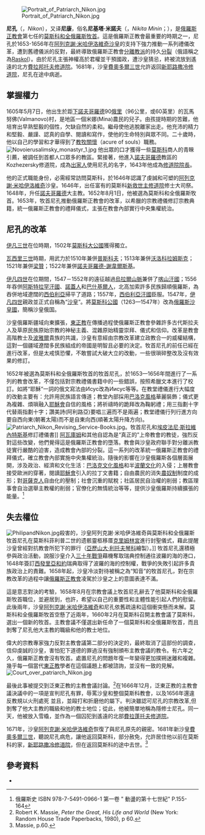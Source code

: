[[File:Portrait_of_Patriarch_Nikon.jpg|thumb]]

'''尼孔'''（{{lang-ru|Ни́кон}}，''Nikon''），又译'''尼康'''，俗名'''尼基塔·米諾夫'''（{{lang-ru|Никита Минин}}，''Nikita Minin''；{{bd|1605年|5月7日|1681年|8月17日}}），是[[俄羅斯正教會|俄羅斯正教會]]第七任的[[莫斯科和全俄羅斯牧首|莫斯科和全俄羅斯牧首]]。這是俄羅斯正教會最重要的時期之一，尼孔於1653-1656年在[[阿列克謝·米哈伊洛維奇|阿列克謝·米哈伊洛維奇]][[沙皇|沙皇]]的支持下強力推動一系列禮儀改革，遭到舊禮儀派的反對，最終導致俄羅斯正教會[[分離教派|分離教派]]的持久[[俄罗斯正教会的教派分裂|分裂]]（俄語稱之為[[Raskol|Raskol]]）。由於尼孔主張神權高於君權並干預國政，遭沙皇猜忌，終被流放到遙遠的北方[[費拉邦多夫修道院|費拉邦托夫修道院]]。1681年，沙皇[[費奧多爾三世|費奧多爾三世]]允許返回[[新耶路撒冷修道院|新耶路撒冷修道院]]，尼孔在途中病逝。

==掌握權力==
1605年5月7日，他出生於距[[下諾夫哥羅德|下諾夫哥羅德]]90[[俄里|俄里]]（96公里，或60英里）的瓦馬努佛(Valmanovo)村，是地區一個米娜(Mina)農民的兒子。由孩提時期的苦難，他培育出早熟堅毅的個性，欠缺自然的柔和。繼母使他逃脫離家出走。他充沛的精力和堅毅、嚴謹、認真的自學、閱讀和寫作，使他的生命特別與眾不同。二十歲時，他以自己的學習和才華得到了[[教牧關懷|教牧關懷]]（acure of souls）職務。
[[File:Novoierusalimsky_monastyr_1.jpg|thumb]]
他出眾的口才獲得一些[[莫斯科|莫斯科]]商人的青睞引薦，被調任到首都人口眾多的教區。緊接著，他進入[[大諾夫哥羅德|諾夫哥羅德]]教區的Kozhezersky修道院，成為[[出家人|出家人]]使用尼孔的名字，1643年他成為[[修道院院長|修道院院長]]。

他的正式職能身份，必需經常訪問莫斯科，於1646年認識了虔誠和可塑的[[阿列克謝·米哈伊洛維奇|阿列克謝·米哈伊洛維奇]]沙皇。1646年，出任富有的莫斯科[[新救世主修道院|新救世主修道院]]修士大司祭。1648年，升任[[大諾夫哥羅德|諾夫哥羅德]]大主教。1652年8月1日，他被選為莫斯科和全俄羅斯牧首。1653年，牧首尼孔推動俄羅斯正教會的改革，以希臘的宗教禮儀修訂宗教典籍，統一俄羅斯正教會的禮拜儀式，主張在教會內部實行中央集權統治。

==尼孔的改革==
[[伊凡三世|伊凡三世]]在位時期，1502年[[莫斯科大公國|莫斯科大公國]]獲得獨立。

[[瓦西里三世|瓦西里三世]]時期，用武力於1510年兼併[[普斯科夫|普斯科夫]]；1513年兼併[[沃洛科拉姆斯克|沃洛科拉姆斯克]]；1521年兼併[[梁贊|梁贊]]；1522年兼併[[諾夫哥羅德-謝韋爾斯基|諾夫哥羅德-謝韋爾斯基]]。

[[伊凡四世|伊凡四世]]在位期間，1547－1552年的遠征越過[[乌拉尔山脉|烏拉爾山脈]]兼併了[[喀山汗國|喀山汗國]]；1556年吞併[[阿斯特拉罕汗國|阿斯特拉罕汗國]]、[[諾蓋人|諾蓋人]]和[[巴什基爾人|巴什基爾人]]，北高加索許多民族歸順俄羅斯，為吞併地域遼闊的[[西伯利亞|西伯利亞]]掃平了道路；1557年，[[西伯利亞汗國|西伯利亞汗國]]臣服。1547年，[[伊凡四世|伊凡四世]]親政並正式自稱為“[[沙皇|沙皇]]”。將[[莫斯科大公国|莫斯科公國]]（1263—1547年）改為[[俄羅斯沙皇國|俄羅斯沙皇國]]，簡稱沙皇俄国。

沙皇俄羅斯疆域向東擴張，[[東正教|東正教]]在傳播過程使俄羅斯正教會參雜許多古代斯拉夫人及草原民族原始宗教的神秘主義、混雜原始精靈崇拜、儀式和信仰。改革是教會高階教士及[[波雅爾|波雅爾]]貴族的共識，沙皇有意經由宗教改革建立政教合一的威權結構，這對一個疆域遼闊多民族組成的帝國是明智且必要的決定。牧首尼孔的前任{{link-en|牧首約瑟夫| Patriarch Joseph of Moscow}}已經在進行改革，但是太戒慎恐懼，不敢嘗試大破大立的改動，一些很瑣碎整改及沒有效果的修訂。

1652年被選為莫斯科和全俄羅斯牧首的牧首尼孔，於1653—1656年間進行了一系列的教會改革，不僅包括對宗教禮儀書籍中的一些錯誤，按照希臘文本進行了校訂。如將“耶穌”一詞的俄文寫法由Исус改為Иисус等等。在教堂禮儀進行大幅度的改動主要有：允許用民族語言傳道；教堂內部採用[[巴洛克藝術|巴洛克風格]]華麗裝飾；儀式更為複雜、煩瑣融入[[耶穌會|耶穌會]]自信的風格；將祈禱時的跪拜改為鞠躬禮；用三指劃十字代替兩指劃十字；讚美詩(阿利路亞)要唱三遍而不是兩遍；教堂禮儀行列行進方向要自西向東(朝著太陽)而不是自東向西(順著太陽升降方向)。
[[File:Patriarch_Nikon_Revising_Service-Books.jpg|thumb]]。牧首尼孔和[[埃皮法尼·斯拉維內特斯基|埃皮法尼·斯拉維內特斯基]]修訂禮儀書]]
[[阿瓦庫姆|阿瓦庫姆]]和其他自認為是“真正的”上帝教會的教徒，強烈反對這些改變，他們覺得這是俄羅斯正教會的墮落。教會與沙皇政府聯手對分離派教徒實行嚴酷的迫害，造成教會內部的分裂。這一系列的改革統一俄羅斯正教會的禮拜儀式，確立教會內部實施中央集權統治。隨後的影響在沙皇俄羅斯各個層面展開，涉及政治、經濟和文化生活：[[巴洛克艺术|巴洛克文化風格]]和半[[烏克蘭希臘禮天主教會|波蘭文化]]的入侵；上層教會接受歐洲的穿著，閱讀[[耶穌會|耶穌會]]引入的拉丁文書籍；自由農民的消失[[農奴制|農奴制]]制度的成形；對[[哥薩克|哥薩克人]]自由化的壓制；社會沉重的賦稅；社區居民自治權的削弱；教區理事會自治選舉主教權的削弱；官僚化的無情統治等等，提供沙皇俄羅斯持續擴張的能量。<ref>俄羅斯史 ISBN 978-7-5491-0966-1 第一卷  " 動盪的第十七世紀" P.155-164</ref>

==失去權位==
[[File:PhilipandNikon.jpg|thumb]]殺害的，沙皇阿列克謝·米哈伊洛維奇與莫斯科和全俄羅斯牧首尼孔在莫斯科菲利普二世的遗骸靈柩移厝[[克里姆林宮|克里姆林宮]]進行封聖儀式，藉此提醒沙皇曾經對抗教會所犯下的罪行（[[亞歷山大·利托夫琴科|亞歷山大·利托夫琴科]]繪製）。]]
牧首尼孔還積極參與政治活動，說服沙皇介入[[三十年戰爭|三十年戰爭]]藉機奪取瑞典控制通往波羅的海的港口，1648年簽訂[[西發里亞和約|西發里亞和約]]瑞典取得了波羅的海的控制權，戰爭的失敗引起許多貴族政治上的責難。1658年起，沙皇冷淡對待被稱之為“知音”的牧首尼孔，對在宗教改革的過程中讓[[俄羅斯正教會|俄羅斯正教會]]凌駕於沙皇之上的意圖表達不滿。

這是意志對決的考驗，1658年8月在宗教會議上牧首尼孔辭去了他莫斯科和全俄羅斯牧首職位，並避居到{{link-en|耶穌升天修道院|Ascension Convent}}，也許，希望以自己的重要性和主體性能引起人們的慰留。此後兩年，沙皇[[阿列克謝·米哈伊洛維奇|阿列克謝·米哈伊洛維奇]]和尼孔依舊疏遠和這個衝突懸而未解。莫斯科和全俄羅斯牧首空懸了近兩年，1660年2月在莫斯科召開主教會議了莫斯科，選出一個新的牧首。主教會議不僅選出新任命了一個莫斯科和全俄羅斯牧首，而且剝奪了尼孔他大主教的職級和他的教士地位。

偉大的宗教專家{{link-en|埃皮法尼·斯拉維內特斯基|Epiphanius Slavinetsky}}強力反對主教會議第二部分的決定的，最終取消了這部份的調查，信仰虔誠的沙皇，害怕犯下道德的罪過沒有強制頒布主教會議的教令。有六年之久，俄羅斯正教會沒有牧首。處置尼孔的問題年復一年變得更加撲朔迷離和複雜。幾乎每一個當代[[東正教|東正教]]學者在這個議題上都被諮詢，並沒有一致的見解。
[[File:Court_over_patriarch_Nikon.jpg|thumb]]

最後此事被提交到泛東正教的主教會議討論。<ref>Robert K. Massie, ''Peter the Great, His Life and World'' (New York: Random House Trade Paperbacks, 1980), p 60.</ref>在1666年12月，泛東正教的主教會議決議中的一項是宣判尼孔有罪，辱罵沙皇和整個莫斯科教會，以及1656年還違反教規以火刑處死{{link-en|科洛姆納的主教保羅|Paul of Kolomna}} 並且，並毆打和折磨他的屬下。判決雖認可尼孔的宗教改革,但剝奪了他大主教的職級和他的教士地位；從此，他被簡單地稱為隱修士尼孔。同一天，他被放入雪橇，並作為一個囚犯到遙遠的北部[[費拉邦多夫修道院|費拉蓬托夫修道院]]。

1671年，沙皇[[阿列克謝·米哈伊洛維奇|阿列克謝·米哈伊洛維奇]]恢復了與尼孔原先的親密。1681年新沙皇[[費奧多爾三世|費奧多爾三世]]，聽說尼孔病危，讓他返回莫斯科，部分赦免，允許居住他以前在莫斯科的家，[[新耶路撒冷修道院|新耶路撒冷修道院]]，但在返回莫斯科的途中去世。<ref>Massie, p.60.</ref>

==參考資料==
{{Reflist}}
*{{EB1911}}

{{S-start}}
{{s-rel|or}}
{{succession box|
 title=莫斯科和全俄羅斯牧首|
 before={{link-en|牧首約瑟夫|Patriarch Joseph of Moscow}}|
 years=1652–58 |
 after={{link-en|約瑟夫斯 II|Patriarch Joasaphus II of Moscow}}
}}
{{S-end}}

{{Authority control}}